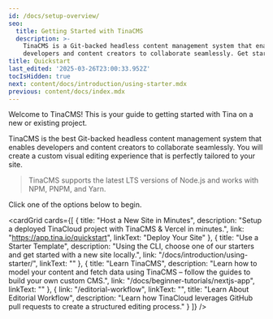 ```yaml
---
id: /docs/setup-overview/
seo:
  title: Getting Started with TinaCMS
  description: >-
    TinaCMS is a Git-backed headless content management system that enables
    developers and content creators to collaborate seamlessly. Get started now.
title: Quickstart
last_edited: '2025-03-26T23:00:33.952Z'
tocIsHidden: true
next: content/docs/introduction/using-starter.mdx
previous: content/docs/index.mdx
---
```


Welcome to TinaCMS! This is your guide to getting started with Tina on a new or existing project.

TinaCMS is the best Git-backed headless content management system that enables developers and content creators to collaborate seamlessly. You will create a custom visual editing experience that is perfectly tailored to your site.

> TinaCMS supports the latest LTS versions of Node.js and works with NPM, PNPM, and Yarn.

Click one of the options below to begin.

<cardGrid
  cards={[
    {
      title: "Host a New Site in Minutes",
      description:
        "Setup a deployed TinaCloud project with TinaCMS & Vercel in minutes.",
      link: "https://app.tina.io/quickstart",
      linkText: "Deploy Your Site"
    },
    {
      title: "Use a Starter Template",
      description:
        "Using the CLI, choose one of our starters and get started with a new site locally.",
      link: "/docs/introduction/using-starter/",
      linkText: ""
    },
    {
      title: "Learn TinaCMS",
      description:
        "Learn how to model your content and fetch data using TinaCMS – follow the guides to build your own custom CMS.",
      link: "/docs/beginner-tutorials/nextjs-app",
      linkText: ""
    },
    {
      link: "/editorial-workflow",
      linkText: "",
      title: "Learn About Editorial Workflow",
      description:
        "Learn how TinaCloud leverages GitHub pull requests to create a structured editing process."
    }
  ]}
/>
